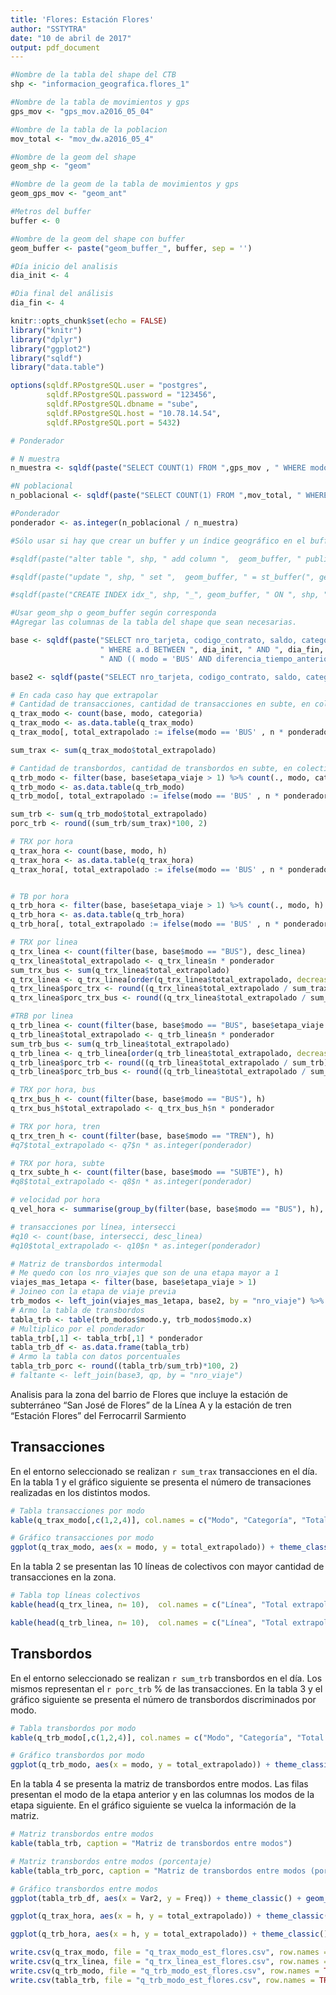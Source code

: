 ```yaml
---
title: 'Flores: Estación Flores'
author: "SSTYTRA"
date: "10 de abril de 2017"
output: pdf_document
---
```


```r
#Nombre de la tabla del shape del CTB
shp <- "informacion_geografica.flores_1"

#Nombre de la tabla de movimientos y gps
gps_mov <- "gps_mov.a2016_05_04"

#Nombre de la tabla de la poblacion
mov_total <- "mov_dw.a2016_05_4"

#Nombre de la geom del shape
geom_shp <- "geom"

#Nombre de la geom de la tabla de movimientos y gps
geom_gps_mov <- "geom_ant"

#Metros del buffer
buffer <- 0

#Nombre de la geom del shape con buffer
geom_buffer <- paste("geom_buffer_", buffer, sep = '')

#Día inicio del analisis
dia_init <- 4

#Dia final del análisis
dia_fin <- 4

```

```r
knitr::opts_chunk$set(echo = FALSE)
library("knitr")
library("dplyr")
library("ggplot2")
library("sqldf")
library("data.table")
```

```r

options(sqldf.RPostgreSQL.user = "postgres",
        sqldf.RPostgreSQL.password = "123456",
        sqldf.RPostgreSQL.dbname = "sube",
        sqldf.RPostgreSQL.host = "10.78.14.54",
        sqldf.RPostgreSQL.port = 5432)


```

```r
# Ponderador

# N muestra
n_muestra <- sqldf(paste("SELECT COUNT(1) FROM ",gps_mov , " WHERE modo = 'BUS' AND diferencia_tiempo_anterior <= 10 OR diferencia_tiempo_siguiente <= 10" , sep = ""), drv = "PostgreSQL")

#N poblacional
n_poblacional <- sqldf(paste("SELECT COUNT(1) FROM ",mov_total, " WHERE modo = 'BUS' " , sep = ""), drv = "PostgreSQL")

#Ponderador
ponderador <- as.integer(n_poblacional / n_muestra)

```

```r
#Sólo usar si hay que crear un buffer y un índice geográfico en el buffer

#sqldf(paste("alter table ", shp, " add column ",  geom_buffer, " public.geometry ;", sep = ''   ), drv = "PostgreSQL")

#sqldf(paste("update ", shp, " set ",  geom_buffer, " = st_buffer(", geom_shp, "::geography, ", buffer, " )::geometry ;", sep = ''   ), drv = "PostgreSQL", sep = '')

#sqldf(paste("CREATE INDEX idx_", shp, "_", geom_buffer, " ON ", shp, " USING gist (", geom_buffer, ")", sep = ''   ), drv = "PostgreSQL", sep = '')
```

```r
#Usar geom_shp o geom_buffer según corresponda
#Agregar las columnas de la tabla del shape que sean necesarias.

base <- sqldf(paste("SELECT nro_tarjeta, codigo_contrato, saldo, categoria, modo, desc_linea, interno ,nro_viaje, etapa_viaje, d, h, velocity_anterior, velocity_siguiente, a.geom_ant FROM ", gps_mov," a, ", shp, " b ",
                    " WHERE a.d BETWEEN ", dia_init, " AND ", dia_fin,
                    " AND (( modo = 'BUS' AND diferencia_tiempo_anterior <= 10 OR diferencia_tiempo_siguiente <= 10) OR (modo = 'SUBTE') OR (modo = 'TREN')) AND a.",geom_gps_mov," && b.", geom_shp, " AND ST_DISTANCE(a.",geom_gps_mov," , b.", geom_shp, " ) = 0 ;", sep = ""), drv = "PostgreSQL")

base2 <- sqldf(paste("SELECT nro_tarjeta, codigo_contrato, saldo, categoria, modo, desc_linea, interno ,nro_viaje, etapa_viaje, d, h FROM ",  mov_total, " a WHERE a.d BETWEEN ", dia_init, " AND ", dia_fin," AND ( modo = 'BUS'  OR modo = 'SUBTE' OR modo = 'TREN') ;", sep = ""), drv = "PostgreSQL")
```

```r
# En cada caso hay que extrapolar
# Cantidad de transacciones, cantidad de transacciones en subte, en colectivo y tren
q_trax_modo <- count(base, modo, categoria)
q_trax_modo <- as.data.table(q_trax_modo)
q_trax_modo[, total_extrapolado := ifelse(modo == 'BUS' , n * ponderador, n)]

sum_trax <- sum(q_trax_modo$total_extrapolado)

# Cantidad de transbordos, cantidad de transbordos en subte, en colectivo y en tren
q_trb_modo <- filter(base, base$etapa_viaje > 1) %>% count(., modo, categoria)
q_trb_modo <- as.data.table(q_trb_modo)
q_trb_modo[, total_extrapolado := ifelse(modo == 'BUS' , n * ponderador, n)]

sum_trb <- sum(q_trb_modo$total_extrapolado)
porc_trb <- round((sum_trb/sum_trax)*100, 2)

# TRX por hora
q_trax_hora <- count(base, modo, h)
q_trax_hora <- as.data.table(q_trax_hora)
q_trax_hora[, total_extrapolado := ifelse(modo == 'BUS' , n * ponderador, n)]


# TB por hora
q_trb_hora <- filter(base, base$etapa_viaje > 1) %>% count(., modo, h)
q_trb_hora <- as.data.table(q_trb_hora)
q_trb_hora[, total_extrapolado := ifelse(modo == 'BUS' , n * ponderador, n)]

# TRX por linea
q_trx_linea <- count(filter(base, base$modo == "BUS"), desc_linea)
q_trx_linea$total_extrapolado <- q_trx_linea$n * ponderador
sum_trx_bus <- sum(q_trx_linea$total_extrapolado)
q_trx_linea <- q_trx_linea[order(q_trx_linea$total_extrapolado, decreasing = TRUE), c(1,3)]
q_trx_linea$porc_trx <- round((q_trx_linea$total_extrapolado / sum_trax)*100, 2)
q_trx_linea$porc_trx_bus <- round((q_trx_linea$total_extrapolado / sum_trx_bus)*100, 2)

#TRB por linea
q_trb_linea <- count(filter(base, base$modo == "BUS", base$etapa_viaje > 1), desc_linea)
q_trb_linea$total_extrapolado <- q_trb_linea$n * ponderador
sum_trb_bus <- sum(q_trb_linea$total_extrapolado)
q_trb_linea <- q_trb_linea[order(q_trb_linea$total_extrapolado, decreasing = TRUE), c(1,3)]
q_trb_linea$porc_trb <- round((q_trb_linea$total_extrapolado / sum_trb)*100, 2)
q_trb_linea$porc_trb_bus <- round((q_trb_linea$total_extrapolado / sum_trb_bus)*100, 2)

# TRX por hora, bus
q_trx_bus_h <- count(filter(base, base$modo == "BUS"), h)
q_trx_bus_h$total_extrapolado <- q_trx_bus_h$n * ponderador

# TRX por hora, tren
q_trx_tren_h <- count(filter(base, base$modo == "TREN"), h)
#q7$total_extrapolado <- q7$n * as.integer(ponderador)

# TRX por hora, subte
q_trx_subte_h <- count(filter(base, base$modo == "SUBTE"), h)
#q8$total_extrapolado <- q8$n * as.integer(ponderador)

# velocidad por hora
q_vel_hora <- summarise(group_by(filter(base, base$modo == "BUS"), h), mean(velocity_anterior))

# transacciones por línea, intersecci
#q10 <- count(base, intersecci, desc_linea)
#q10$total_extrapolado <- q10$n * as.integer(ponderador)

# Matriz de transbordos intermodal
# Me quedo con los nro_viajes que son de una etapa mayor a 1
viajes_mas_1etapa <- filter(base, base$etapa_viaje > 1)
# Joineo con la etapa de viaje previa
trb_modos <- left_join(viajes_mas_1etapa, base2, by = "nro_viaje") %>% filter(., etapa_viaje.y == etapa_viaje.x - 1)
# Armo la tabla de transbordos
tabla_trb <- table(trb_modos$modo.y, trb_modos$modo.x)
# Multiplico por el ponderador
tabla_trb[,1] <- tabla_trb[,1] * ponderador
tabla_trb_df <- as.data.frame(tabla_trb)
# Armo la tabla con datos porcentuales
tabla_trb_porc <- round((tabla_trb/sum_trb)*100, 2) 
# faltante <- left_join(base3, qp, by = "nro_viaje")
```
Analisis para la zona del barrio de Flores que incluye la estación de subterráneo "San José de Flores" de la Línea A y la estación de tren "Estación Flores" del Ferrocarril Sarmiento

## Transacciones

En el entorno seleccionado se realizan `r sum_trax` transacciones en el día.
En la tabla 1 y el gráfico siguiente se presenta el número de transaciones realizadas en los distintos modos. 

```r
# Tabla transacciones por modo
kable(q_trax_modo[,c(1,2,4)], col.names = c("Modo", "Categoría", "Total extrapolado"), align = 'llr', caption = "Transacciones")

# Gráfico transacciones por modo
ggplot(q_trax_modo, aes(x = modo, y = total_extrapolado)) + theme_classic() + geom_bar(stat="identity", aes(fill = modo), size = 1)+ theme(axis.text.x = element_text(angle=0), panel.grid.major.y = element_line(colour = "slategrey")) + labs(title="Transacciones", x= "", y = "") + scale_fill_brewer(palette = "Set1")
```

En la tabla 2 se presentan las 10 líneas de colectivos con mayor cantidad de transacciones en la zona.

```r
# Tabla top líneas colectivos
kable(head(q_trx_linea, n= 10),  col.names = c("Línea", "Total extrapolado", "Respecto a total de transacciones (%)", "Respecto a total de transacciones en bus (%)"), align = 'lrrr', caption = "Líneas con mayor cantidad de transacciones")

kable(head(q_trb_linea, n= 10),  col.names = c("Línea", "Total extrapolado", "% trb", "% trb bus"), align = 'lrrr', caption = "Líneas con mayor cantidad de transbordos")
```


## Transbordos

En el entorno seleccionado se realizan `r sum_trb` transbordos en el día. Los mismos representan el `r porc_trb` % de las transacciones.
En la tabla 3 y el gráfico siguiente se presenta el número de transbordos discriminados por modo. 

```r

# Tabla transbordos por modo
kable(q_trb_modo[,c(1,2,4)], col.names = c("Modo", "Categoría", "Total extrapolado"), align = 'llr', caption = "Transbordos")

# Gráfico transbordos por modo
ggplot(q_trb_modo, aes(x = modo, y = total_extrapolado)) + theme_classic() + geom_bar(stat="identity", aes(fill = modo), size = 1)+ theme(axis.text.x = element_text(angle=0), panel.grid.major.y = element_line(colour = "slategrey")) + labs(title="Transbordos", x= "", y = "") + scale_fill_brewer(palette = "Set1")

```

En la tabla 4 se presenta la matriz de transbordos entre modos. Las filas presentan el modo de la etapa anterior y en las columnas los modos de la etapa siguiente. En el gráfico siguiente se vuelca la información de la matriz.

```r

# Matriz transbordos entre modos
kable(tabla_trb, caption = "Matriz de transbordos entre modos")

# Matriz transbordos entre modos (porcentaje)
kable(tabla_trb_porc, caption = "Matriz de transbordos entre modos (porcentajes)")

# Gráfico transbordos entre modos
ggplot(tabla_trb_df, aes(x = Var2, y = Freq)) + theme_classic() + geom_bar(aes(fill= Var1), stat="identity", size = 1, position = "dodge") + theme(axis.text.x = element_text(angle=0), panel.grid.major.y = element_line(colour = "slategrey")) + labs(title="Transbordos", x= "Modo etapa siguiente", y = "", fill = "Modo etapa anterior") + scale_fill_brewer(palette = "Set1")

ggplot(q_trax_hora, aes(x = h, y = total_extrapolado)) + theme_classic() + geom_line(aes(colour = modo, linetype = modo)) + theme(axis.text.x = element_text(angle=0), panel.grid.major.x = element_line(colour = "white")) + labs(title="Transacciones", x= "Hora", y = "", fill = "Modo") + scale_colour_brewer(palette = "Set1")

ggplot(q_trb_hora, aes(x = h, y = total_extrapolado)) + theme_classic() + geom_line(aes(colour = modo, linetype = modo)) + theme(axis.text.x = element_text(angle=0), panel.grid.major.x = element_line(colour = "white")) + labs(title="Transbordos", x= "Hora", y = "", fill = "Modo") + scale_colour_brewer(palette = "Set1")
```



```r
write.csv(q_trax_modo, file = "q_trax_modo_est_flores.csv", row.names = TRUE)
write.csv(q_trx_linea, file = "q_trx_linea_est_flores.csv", row.names = TRUE)
write.csv(q_trb_modo, file = "q_trb_modo_est_flores.csv", row.names = TRUE)
write.csv(tabla_trb, file = "q_trb_modo_est_flores.csv", row.names = TRUE)
```
